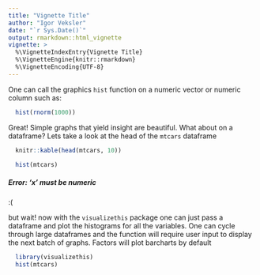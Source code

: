```yaml
---
title: "Vignette Title"
author: "Igor Veksler"
date: "`r Sys.Date()`"
output: rmarkdown::html_vignette
vignette: >
  %\VignetteIndexEntry{Vignette Title}
  %\VignetteEngine{knitr::rmarkdown}
  %\VignetteEncoding{UTF-8}
---
```


One can call the graphics `hist` function on a numeric vector or numeric column such as: 
```r

  hist(rnorm(1000))

```

Great! Simple graphs that yield insight are beautiful. 
What about on a dataframe?  Lets take a look at the head of the `mtcars` dataframe
```r
  knitr::kable(head(mtcars, 10))
```

```r
  hist(mtcars)
```
##### Error: 'x' must be numeric   
:(

but wait! now with the `visualizethis` package one can just pass a dataframe and plot the histograms for all the variables. 
One can cycle through large dataframes and the function will require user input to display the next batch of graphs. 
Factors will plot barcharts by default 

```r
  library(visualizethis)
  hist(mtcars)
```

